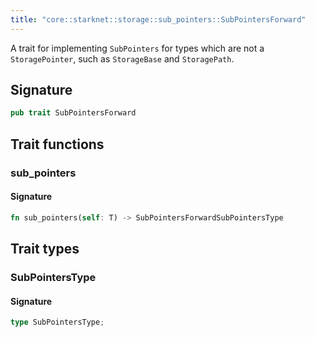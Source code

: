 ```yaml
---
title: "core::starknet::storage::sub_pointers::SubPointersForward"
---
```


A trait for implementing `SubPointers` for types which are not a `StoragePointer`, such as
`StorageBase` and `StoragePath`.



## Signature

```rust
pub trait SubPointersForward
```



## Trait functions

### sub_pointers







#### Signature

```rust
fn sub_pointers(self: T) -> SubPointersForwardSubPointersType
```


## Trait types

### SubPointersType


#### Signature

```rust
type SubPointersType;
```


